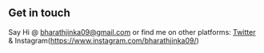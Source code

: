 ## Get in touch

Say Hi @ bharathjinka09@gmail.com or find me on other platforms: [Twitter](https://www.twitter.com/bharathjinka09) & Instagram(https://www.instagram.com/bharathjinka09/)